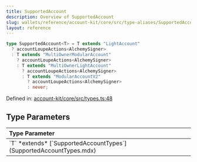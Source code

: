 ```yaml
---
title: SupportedAccount
description: Overview of SupportedAccount
slug: wallets/reference/account-kit/core/src/type-aliases/SupportedAccount
layout: reference
---
```


```ts
type SupportedAccount<T> = T extends "LightAccount"
  ? accountLoupeActions<AlchemySigner>
  : T extends "MultiOwnerModularAccount"
    ? accountLoupeActions<AlchemySigner>
    : T extends "MultiOwnerLightAccount"
      ? accountLoupeActions<AlchemySigner>
      : T extends "ModularAccountV2"
        ? accountLoupeActions<AlchemySigner>
        : never;
```

Defined in: [account-kit/core/src/types.ts:48](https://github.com/alchemyplatform/aa-sdk/blob/4987bdd63823427c48ec21401b71fa3cfc2d0675/account-kit/core/src/types.ts#L48)

## Type Parameters

<table>
  <thead>
    <tr>
      <th align="left">Type Parameter</th>
    </tr>
  </thead>

  <tbody>
    <tr>
      <td>
        `T` *extends* [`SupportedAccountTypes`](SupportedAccountTypes.mdx)
      </td>
    </tr>
  </tbody>
</table>
